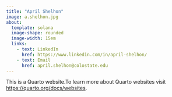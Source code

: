 ```yaml
---
title: "April Shelhon"
image: a.shelhon.jpg
about: 
  template: solana
  image-shape: rounded
  image-width: 15em
  links:
    - text: LinkedIn
      href: https://www.linkedin.com/in/april-shelhon/
    - text: Email
      href: april.shelhon@colostate.edu
---
```


This is a Quarto website.To learn more about Quarto websites visit <https://quarto.org/docs/websites>.
